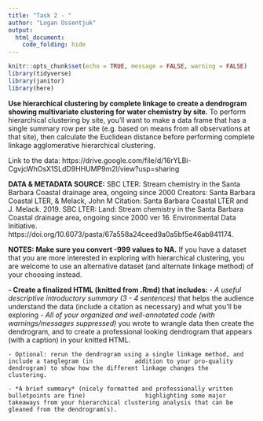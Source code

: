 ```yaml
---
title: "Task 2 - "
author: "Logan Ossentjuk"
output: 
  html_document:
    code_folding: hide
---
```


```r
knitr::opts_chunk$set(echo = TRUE, message = FALSE, warning = FALSE)
library(tidyverse)
library(janitor)
library(here)
```

**Use hierarchical clustering by complete linkage to create a dendrogram showing multivariate clustering for water chemistry by site.**
To perform hierarchical clustering by site, you’ll want to make a data frame that has a single summary row per site (e.g. based on means from all observations at that site), then calculate the Euclidean distance before performing complete linkage agglomerative hierarchical clustering. 

Link to the data: https://drive.google.com/file/d/16rYLBi-CgvjcWhOsX1SLdD9HHUMP9m2l/view?usp=sharing

**DATA & METADATA SOURCE:** 
SBC LTER: Stream chemistry in the Santa Barbara Coastal drainage area, ongoing since 2000
Creators: Santa Barbara Coastal LTER, & Melack, John M
Citation: Santa Barbara Coastal LTER and J. Melack. 2019. SBC LTER: Land: Stream chemistry in the Santa Barbara Coastal drainage area, ongoing since 2000 ver 16. Environmental Data Initiative. https://doi.org/10.6073/pasta/67a558a24ceed9a0a5bf5e46ab841174. 

**NOTES: Make sure you convert -999 values to NA.** If you have a dataset that you are more interested in exploring with hierarchical clustering, you are welcome to use an alternative dataset (and alternate linkage method) of your choosing instead. 

**- Create a finalized HTML (knitted from .Rmd) that includes: **
    - *A useful descriptive introductory summary (3 - 4 sentences)* that helps the audience understand         the data (include a citation as necessary) and what you’ll be exploring
    - *All of your organized and well-annotated code (with warnings/messages suppressed)* you wrote to         wrangle data then create the dendrogram, and to create a professional looking dendrogram            that appears (with a caption) in your knitted HTML.  

    - Optional: rerun the dendrogram using a single linkage method, and include a tanglegram (in            addition to your pro-quality dendrogram) to show how the different linkage changes the            clustering.
    
    - *A brief summary* (nicely formatted and professionally written bulletpoints are fine)                 highlighting some major takeaways from your hierarchical clustering analysis that can be              gleaned from the dendrogram(s).
